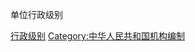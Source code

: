<categorytree>单位行政级别</categorytree>

[[Category:行政级别|]]
[[Category:中华人民共和国机构编制|Category:中华人民共和国机构编制]]